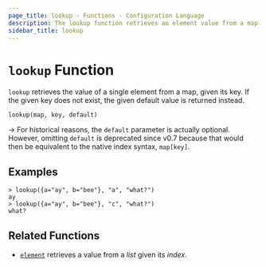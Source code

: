 ```yaml
---
page_title: lookup - Functions - Configuration Language
description: The lookup function retrieves an element value from a map given its key.
sidebar_title: lookup
---
```


# `lookup` Function

`lookup` retrieves the value of a single element from a map, given its key.
If the given key does not exist, the given default value is returned instead.

```
lookup(map, key, default)
```

-> For historical reasons, the `default` parameter is actually optional. However,
omitting `default` is deprecated since v0.7 because that would then be
equivalent to the native index syntax, `map[key]`.

## Examples

```
> lookup({a="ay", b="bee"}, "a", "what?")
ay
> lookup({a="ay", b="bee"}, "c", "what?")
what?
```

## Related Functions

- [`element`](/language/functions/element) retrieves a value from a _list_ given its _index_.

